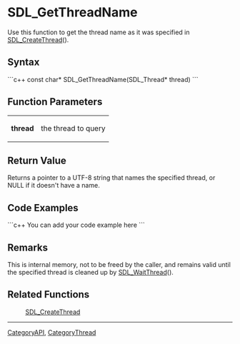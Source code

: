 
= SDL_GetThreadName =
Use this function to get the thread name as it was specified in [[SDL_CreateThread]]().


== Syntax ==
```c++
const char* SDL_GetThreadName(SDL_Thread* thread)
```

== Function Parameters ==
{|
|'''thread'''
|the thread to query
|}

== Return Value ==
Returns a pointer to a UTF-8 string that names the specified thread, or NULL if it doesn't have a name.

== Code Examples ==
```c++
You can add your code example here
```

== Remarks ==
This is internal memory, not to be freed by the caller, and remains valid until the specified thread is cleaned up by [[SDL_WaitThread]]().


== Related Functions ==
:[[SDL_CreateThread]]

----
[[CategoryAPI]], [[CategoryThread]]
